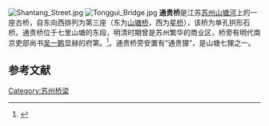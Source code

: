 [[File:Shantang_Street.jpg|thumb]]
[[File:Tonggui_Bridge.jpg|thumb]]
'''通贵桥'''是江苏[[苏州|苏州]][[七里山塘|山塘河]]上的一座古桥，自东向西排列为第三座（东为[[山塘桥|山塘桥]]，西为[[星桥|星桥]]），该桥为单孔拱形石桥。通贵桥位于七里山塘的东段，明清时期曾是苏州繁华的商业区，桥旁有明代南京吏部尚书[[吴一鹏|吴一鹏]]显赫的府第。<ref>{{Cite web |url=http://www.szkp.org.cn/chengjianzonghen/qiao/200606/08670008.htm |title=徐文高：趣谈山塘古桥 |accessdate=2007-06-02 |archive-date=2007-09-27 |archive-url=https://web.archive.org/web/20070927013204/http://www.szkp.org.cn/chengjianzonghen/qiao/200606/08670008.htm |dead-url=no }}</ref>。通贵桥旁安置有“通贵狸”，是山塘七狸之一。


==参考文献==
<div class="references-small">
<references />
</div>

{{苏州桥梁}}
[[Category:苏州桥梁|Category:苏州桥梁]]